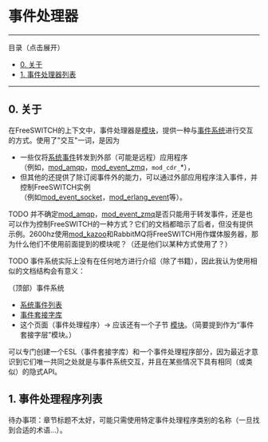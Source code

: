 # 事件处理器

---

目录（点击展开）

* [0\. 关于](#0-about)
* [1\. 事件处理器列表](#1-list-of-event-handlers)

---

## 0\. 关于

在FreeSWITCH的上下文中，事件处理器是[模块](../../Modules/index.mdx#about)，提供一种与[事件系统](./index.mdx#0-about)进行交互的方式。使用了"交互"一词，是因为

* 一些仅将[系统事件](./Event-List_7143557.mdx#nat)转发到外部（可能是远程）应用程序  
（例如，[mod_amqp](../../Modules/mod_amqp_9635078.mdx#about)，[mod_event_zmq](../../Modules/mod_event_zmq_3966418.mdx#about)，`mod_cdr_`\*），
* 但其他的还提供了除订阅事件外的能力，可以通过外部应用程序注入事件，并控制FreeSWITCH实例  
（例如[mod_event_socket](../../Modules/mod_event_socket_1048924.mdx#11-acl)，[mod_erlang_event](../../Modules/mod_erlang_event_1048926.mdx#api-)等）。

  
TODO 并不确定[mod_amqp](../../Modules/mod_amqp_9635078.mdx#about)，[mod_event_zmq](../../Modules/mod_event_zmq_3966418.mdx#about)是否只能用于转发事件，还是也可以作为控制FreeSWITCH的一种方式？它们的文档都暗示了后者，但没有提供示例。2600hz使用[mod_kazoo](../../Modules/mod_kazoo_10683641.mdx#about)和RabbitMQ将FreeSWITCH用作媒体服务器，那为什么他们不使用前面提到的模块呢？（还是他们以某种方式使用了？）

  
TODO 事件系统实际上没有在任何地方进行介绍（除了书籍），因此我认为使用相似的文档结构会有意义：

（顶部）事件系统

* [系统事件列表](./Event-List_7143557.mdx#nat)
* [事件套接字库](../../Client-and-Developer-Interfaces/Event-Socket-Library/index.mdx#-new-)
* 这个页面（事件处理程序）→ 应该还有一个子节 [模块](../../Modules/index.mdx#about)。（简要提到作为“事件套接字层”模块。）

可以专门创建一个ESL（事件套接字库）和一个事件处理程序部分，因为最近才意识到它们唯一共同之处就是与事件系统交互，并且在某些情况下具有相同（或类似）的隐式API。

## 1. 事件处理程序列表

待办事项：章节标题不太好，可能只需使用特定事件处理程序类别的名称（一旦找到合适的术语...）。